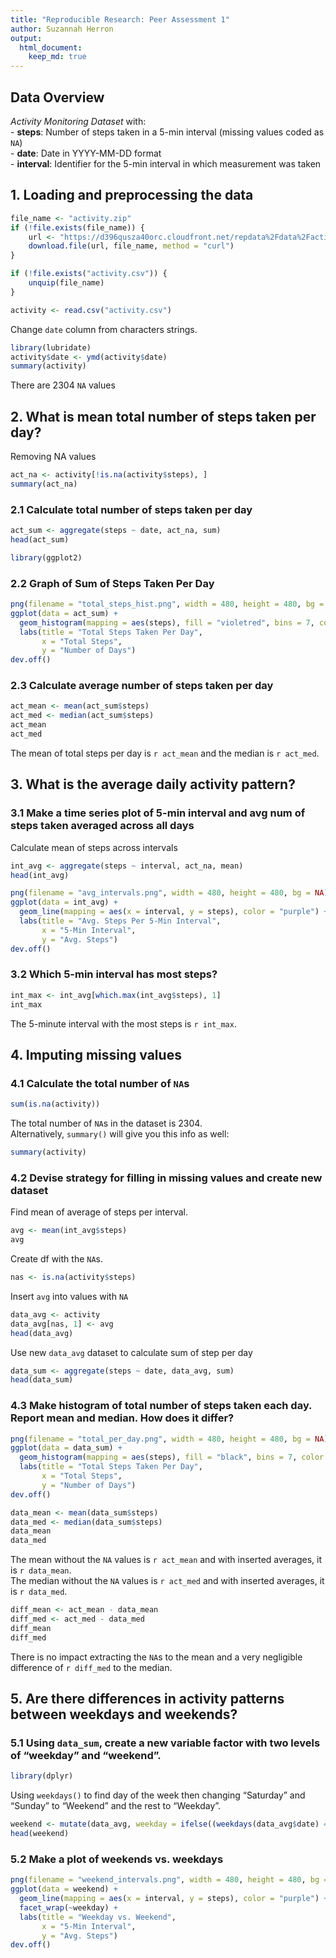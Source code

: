 ```yaml
---
title: "Reproducible Research: Peer Assessment 1"
author: Suzannah Herron
output: 
  html_document:
    keep_md: true
---
```


## Data Overview

*Activity Monitoring Dataset* with:  
- **steps**: Number of steps taken in a 5-min interval (missing values coded as `NA`)  
- **date**: Date in YYYY-MM-DD format\
- **interval**: Identifier for the 5-min interval in which measurement was taken

## 1. Loading and preprocessing the data

```r
file_name <- "activity.zip"
if (!file.exists(file_name)) {
    url <- "https://d396qusza40orc.cloudfront.net/repdata%2Fdata%2Factivity.zip"
    download.file(url, file_name, method = "curl")  
}

if (!file.exists("activity.csv")) {
    unquip(file_name)
}

activity <- read.csv("activity.csv")
```
Change `date` column from characters strings.
```r
library(lubridate)
activity$date <- ymd(activity$date)
summary(activity)
```
There are 2304 `NA` values

## 2. What is mean total number of steps taken per day?

Removing NA values
```r
act_na <- activity[!is.na(activity$steps), ]
summary(act_na)
```
\newpage

### 2.1 Calculate total number of steps taken per day

```r
act_sum <- aggregate(steps ~ date, act_na, sum)
head(act_sum)
```
```r
library(ggplot2)
```

### 2.2 Graph of Sum of Steps Taken Per Day


```r
png(filename = "total_steps_hist.png", width = 480, height = 480, bg = NA)
ggplot(data = act_sum) +
  geom_histogram(mapping = aes(steps), fill = "violetred", bins = 7, color = "black") +
  labs(title = "Total Steps Taken Per Day",
       x = "Total Steps",
       y = "Number of Days")
dev.off()
```
\newpage

### 2.3 Calculate average number of steps taken per day

```r
act_mean <- mean(act_sum$steps)
act_med <- median(act_sum$steps)
act_mean
act_med
```
The mean of total steps per day is `r act_mean` and the median is `r act_med`.

\newpage

## 3. What is the average daily activity pattern?

### 3.1 Make a time series plot of 5-min interval and avg num of steps taken averaged across all days

Calculate mean of steps across intervals
```r
int_avg <- aggregate(steps ~ interval, act_na, mean)
head(int_avg)
```
```r
png(filename = "avg_intervals.png", width = 480, height = 480, bg = NA)
ggplot(data = int_avg) +
  geom_line(mapping = aes(x = interval, y = steps), color = "purple") +
  labs(title = "Avg. Steps Per 5-Min Interval",
       x = "5-Min Interval",
       y = "Avg. Steps")
dev.off()
```

### 3.2 Which 5-min interval has most steps?

```r
int_max <- int_avg[which.max(int_avg$steps), 1]
int_max 
```
The 5-minute interval with the most steps is `r int_max`.


## 4. Imputing missing values

### 4.1 Calculate the total number of `NA`s

```r
sum(is.na(activity))
```
The total number of `NA`s in the dataset is 2304.\
Alternatively, `summary()` will give you this info as well:
```r
summary(activity)
```


### 4.2 Devise strategy for filling in missing values and create new dataset

Find mean of average of steps per interval.
```r
avg <- mean(int_avg$steps)
avg
```
Create df with the `NA`s.
```r
nas <- is.na(activity$steps)
```

Insert `avg` into values with `NA`
```r
data_avg <- activity
data_avg[nas, 1] <- avg
head(data_avg)
```
Use new `data_avg` dataset to calculate sum of step per day
```r
data_sum <- aggregate(steps ~ date, data_avg, sum)
head(data_sum)
```




### 4.3 Make histogram of total number of steps taken each day. Report mean and median. How does it differ?

```r
png(filename = "total_per_day.png", width = 480, height = 480, bg = NA)
ggplot(data = data_sum) +
  geom_histogram(mapping = aes(steps), fill = "black", bins = 7, color = "violetred") +
  labs(title = "Total Steps Taken Per Day",
       x = "Total Steps",
       y = "Number of Days")
dev.off()
```

```r
data_mean <- mean(data_sum$steps)
data_med <- median(data_sum$steps)
data_mean
data_med
```
The mean without the `NA` values is `r act_mean` and with inserted averages, it is `r data_mean`. \
The median without the `NA` values is `r act_med` and with inserted averages, it is `r data_med`.

```r
diff_mean <- act_mean - data_mean
diff_med <- act_med - data_med
diff_mean
diff_med
```
There is no impact extracting the `NA`s to the mean and a very negligible difference of `r diff_med` to the median.

## 5. Are there differences in activity patterns between weekdays and weekends?

### 5.1 Using `data_sum`, create a new variable factor with two levels of "weekday" and "weekend".



```r
library(dplyr)
```
Using `weekdays()` to find day of the week then changing "Saturday" and "Sunday" to "Weekend" and the rest to "Weekday".
```r
weekend <- mutate(data_avg, weekday = ifelse((weekdays(data_avg$date) == "Saturday" | weekdays(data_avg$date) == "Sunday"), "Weekend", "Weekday"))
head(weekend)
```
### 5.2 Make a plot of weekends vs. weekdays

```r
png(filename = "weekend_intervals.png", width = 480, height = 480, bg = NA)
ggplot(data = weekend) +
  geom_line(mapping = aes(x = interval, y = steps), color = "purple") +
  facet_wrap(~weekday) +
  labs(title = "Weekday vs. Weekend",
       x = "5-Min Interval",
       y = "Avg. Steps")
dev.off()
```












